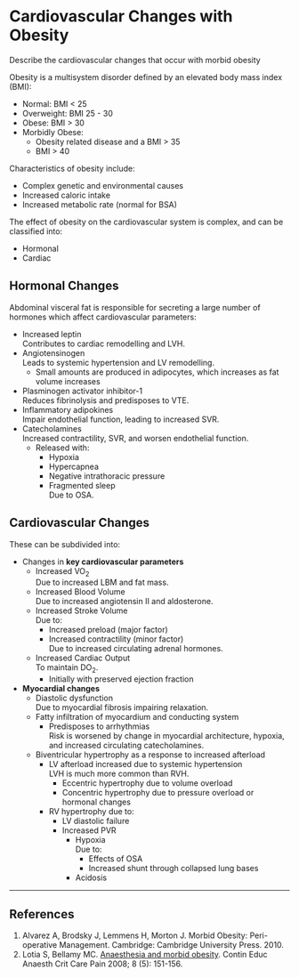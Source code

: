 # Cardiovascular Changes with Obesity

:::CICM
Describe the cardiovascular changes that occur with morbid obesity
:::

Obesity is a multisystem disorder defined by an elevated body mass index (BMI):

* Normal: BMI < 25
* Overweight: BMI 25 - 30
* Obese: BMI > 30
* Morbidly Obese:
    * Obesity related disease and a BMI > 35
    * BMI > 40

Characteristics of obesity include:

* Complex genetic and environmental causes
* Increased caloric intake
* Increased metabolic rate (normal for BSA)

The effect of obesity on the cardiovascular system is complex, and can be classified into:

* Hormonal
* Cardiac

## Hormonal Changes

Abdominal visceral fat is responsible for secreting a large number of hormones which affect cardiovascular parameters:

* Increased leptin\
Contributes to cardiac remodelling and LVH.
* Angiotensinogen\
Leads to systemic hypertension and LV remodelling.
    * Small amounts are produced in adipocytes, which increases as fat volume increases
* Plasminogen activator inhibitor-1\
Reduces fibrinolysis and predisposes to VTE.
* Inflammatory adipokines\
Impair endothelial function, leading to increased SVR.
* Catecholamines\
Increased contractility, SVR, and worsen endothelial function.
    * Released with:
        * Hypoxia
        * Hypercapnea
        * Negative intrathoracic pressure
        * Fragmented sleep\
        Due to OSA.

## Cardiovascular Changes

These can be subdivided into:

* Changes in **key cardiovascular parameters**
    * Increased VO~2~\
    Due to increased LBM and fat mass.
    * Increased Blood Volume\
    Due to increased angiotensin II and aldosterone.
    * Increased Stroke Volume\
    Due to:
        * Increased preload (major factor)
        * Increased contractility (minor factor)\
        Due to increased circulating adrenal hormones.
    * Increased Cardiac Output\
    To maintain DO~2~.
        * Initially with preserved ejection fraction
* **Myocardial changes**
    * Diastolic dysfunction\
    Due to myocardial fibrosis impairing relaxation.
    * Fatty infiltration of myocardium and conducting system
        * Predisposes to arrhythmias\
        Risk is worsened by change in myocardial architecture, hypoxia, and increased circulating catecholamines.
    * Biventricular hypertrophy as a response to increased afterload
        * LV afterload increased due to systemic hypertension\
        LVH is much more common than RVH.
            * Eccentric hypertrophy due to volume overload
            * Concentric hypertrophy due to pressure overload or hormonal changes
        * RV hypertrophy due to:
            * LV diastolic failure
            * Increased PVR
                * Hypoxia\
                Due to:
                    * Effects of OSA
                    * Increased shunt through collapsed lung bases
                * Acidosis

---

## References


1. Alvarez A, Brodsky J, Lemmens H, Morton J. Morbid Obesity: Peri-operative Management. Cambridge: Cambridge University Press. 2010.
2. Lotia S, Bellamy MC. [Anaesthesia and morbid obesity](https://academic.oup.com/bjaed/article/8/5/151/268305/Anaesthesia-and-morbid-obesity). Contin Educ Anaesth Crit Care Pain 2008; 8 (5): 151-156.